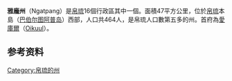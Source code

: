 {{Infobox settlement
| name                    = 雅龐州
| native_name             = 
| settlement_type         = [[帛琉行政區劃|州]]
| image_skyline           = Radio tower of Japanese army - panoramio.jpg
| image_caption           = Radio tower of Japanese army, Ngatpang State 
| image_flag              = Flag of Ngatpang State.png
| image_map               = Ngatpang in Palau.svg
| map_caption             = 在帕劳的位置
| subdivision_type        = 国家
| subdivision_name        = {{flag|Palau}}
| seat_type               = 首府
| seat                    = Oikuul
| leader_title            = 
| leader_name             = 
| unit_pref               = Metric
| area_total_km2          = 47
| area_land_km2           = 
| population_footnotes    = <ref>{{cite web |title=2015 Census of Population, Housing and Agriculture for the Republic of Palau |url=https://www.palaugov.pw/wp-content/uploads/2017/02/2015-Census-of-Population-Housing-Agriculture-.pdf |website=Palau Government |publisher=Office of Planning and Statistics |access-date=2022-02-04 |archive-date=2017-10-16 |archive-url=https://web.archive.org/web/20171016192051/http://palaugov.pw/wp-content/uploads/2017/02/2015-Census-of-Population-Housing-Agriculture-.pdf |dead-url=no }}</ref>
| population_total        = 282
| population_as_of        = 2015 Census
| population_density_km2  = auto
| timezone1               = 
| utc_offset1             = 
| iso_code                = PW-224
}}
'''雅龐州'''（Ngatpang）是[[帛琉|帛琉]]16個行政區其中一個。面積47平方公里，位於[[帛琉|帛琉]]本島（[[巴伯尔图阿普岛|巴伯尔图阿普岛]]）西部，人口共464人，是帛琉人口數第五多的州。首府為[[愛庫爾|愛庫爾]]（[[Oikuul|Oikuul]]）。

==参考资料==
{{refs}}
{{coord|display=title}}
{{normdaten}}
[[Category:帛琉的州|Category:帛琉的州]]
{{palau-stub}}